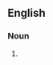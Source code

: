 {{also|knuckle draggers|knuckle-draggers}}

==English==

===Noun===
{{head|en|noun form}}

# {{plural of|knuckledragger|lang=en}}